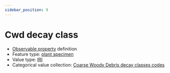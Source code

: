 ```yaml
---
sidebar_position: 9
---
```



# Cwd decay class

- [Observable property](/viewers/dawe-vocabs?uri=https://linked.data.gov.au/def/nrm/fa986148-e44a-4cd3-8ac3-17748eb013f3) definition
- Feature type: [plant specimen](http://linked.data.gov.au/def/tern-cv/2e122e23-881c-43fa-a921-a8745f016ceb)
- Value type: [IRI](https://w3id.org/tern/ontologies/tern/IRI)
- Categorical value collection: [Coarse Woody Debris decay classes codes](/viewers/dawe-vocabs?uri=https://linked.data.gov.au/def/nrm/b5180d8a-75b6-4bca-9413-0e507e910387)

<Example
  protocolModule="coarse-woody-debris"
  observableProperty="https://linked.data.gov.au/def/nrm/fa986148-e44a-4cd3-8ac3-17748eb013f3"
/>
